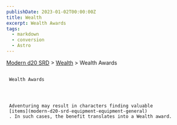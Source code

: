 ```yaml
---
publishDate: 2023-01-02T00:00:00Z
title: Wealth
excerpt: Wealth Awards
tags:
  - markdown
  - conversion
  - Astro
---
```


[Modern d20 SRD](/#modernD20) >
[Wealth](modern-d20-srd-wealth-index) > Wealth Awards

##

     Wealth Awards




     Adventuring may result in characters finding valuable
     [items](modern-d20-srd-equipment-equipment-general)
     . In such cases, the benefit translates into a Wealth award.
